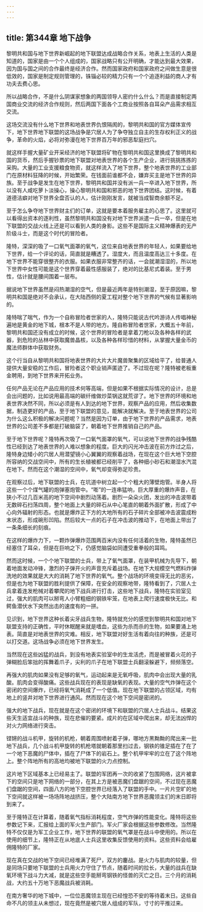 ```yaml
---
---
---
```

title: 第344章 地下战争
---



黎明共和国与地下世界新崛起的地下联盟达成战略合作关系，地表上生活的人类是知道的，国家是由一个个人组成的，国家战略只有公开明确，才能达到最大效果，因为国与国之间的合作最终是经济合作。然而国家政府和国家政府之间做生意是很低效的，国家是制定规则管理的，铢锱必较的精力只有一个个追逐利益的商人才有功夫去费心思。

所以战略合作，不是什么阴谋家想象的两国领导人密约什么什么？而是直接制定两国商业交流的经济合作规则，然后两国下面各个工商业按照各自耳朵产品需求相互交流。

这场交流没有什么地下世界和地表世界仇恨隔阂的，黎明共和国的官方媒体宣传下，地下世界地下联盟的这场战争是穴居人为了争夺独立自主的生存权利正义的战争，革命的火焰，必将对弥漫在地下世界百万年的邪恶犁庭扫穴。

就这样手握大量矿业开采经济的地下联盟将矿物在黎明共和国这里换成了黎明共和国的货币，然后手握钞票的地下联盟对地表世界的各个生产企业，进行挑挑拣拣的采购。大量的工业支援粮食物资，就这样流入了地下世界，整个地表世界的工业部门在原材料狂降的时候，开始繁荣。在钱面前谁都不会，嫌弃买主是地下世界的异族。至于战争是发生在地下世界，黎明共和国并没有派一兵一卒进入地下世界，所以没有人咸吃萝卜淡操心，操心黎明共和国和邪恶的地下世界团结。这时候，有着道德洁癖对地下世界全盘否认的人，估计刚刚发言，就被当成智商余额不足。

至于怎么争夺地下世界财主们的订单，这就是要本着服务雇主的心思了。这里就可以看得出资本的逐利性，虽然黎明共和国没有对地下世界派遣一兵一卒，但是在地下联盟的交战火线上还是可以看到人类的身影。这些不是国际主义精神爆表的无产阶级斗士，而是这个时代的冒险者。

隆特，深深的吸了一口氧气面罩的氧气，这位来自地表世界的年轻人，如果要给地下世界，给一个评论的话，简直就是糟透了。湿度大，而且温度高达三十多度。在地下世界不能穿很整齐的衣服。如果衣服非常整齐的话，一会就潮湿湿的，所以地下世界中女性可能是这个世界穿着最性感服装了，绝对的比基尼式着装。至于男性，估计就是腰间围着一层布。

据说地下世界虽然是闷热潮湿的空气，但是最近两年是特别潮湿，至于原因嘛，黎明共和国是绝对不会承认，在大陆西侧的夏工程对整个地下世界的气候有显著影响的。

隆特喘了喘气，作为一个自称冒险者世家的人，隆特只能说古代吟游诗人传唱神秘遍地是黄金的地下城，根本不是人带的地方。隆自称冒险者世家，大概五十年前，黎明共和国还没有成立的时候，这个世界的冒险者是拿着刀枪以及各种各样的武器，到危险的丛林中获取魔兽晶核，以及各种各样珍惜的材料，从掌握大量金币的魔法师群体中获取财务。

这个行当自从黎明共和国将地表世界的大片大片魔兽聚集的区域给平了，给普通人提供大量安稳的工作后，冒险者这个职业销声匿迹了。不过现在呢？隆特被老板重金聘用，到地下世界来开拓业务。

任何产品无论在产品应用的技术何等高端，但是如果不根据实际情况的设计，总是会出问题的，比如说用最高端的碳纤维做炒菜锅这就荒谬了。地下世界的环境和地表世界决然不同，所以必须是有人到达的地下世界，观察产品的应用，然后收集数据，制造更好的产品，至于地下联盟的意见，能解决就解决。至于地表世界的公司为什么这么积极的解决问题呢？当然是因为订单，由于地下世界的产品需求，地表世界的公司差不多都是打破脑袋了，朝着地下世界推销自己的产品。

至于地下世界呢？隆特再次吸了一口氧气面罩的氧气，可以说地下世界的战争残酷性已经到达了地表世界的人难以想象的程度。巨大的闪光冲击波在前方炸过之后，隆特身边矮小的穴居人用潜望镜小心翼翼的观察着战场，在现在这个巨大地下空腔所容纳的交战空间中，所有的生长植被都已经削平了，各种细小砂石和潮湿水汽混在地下。然而在这个潮湿的空间中，氧气却变得弥足珍贵。

在观察过后，地下联盟的士兵，在坑道中树立起一个个粗大的薄壁炮管。半身人将这些一个个煤气罐的炮弹塞炮管中。“嘭”的一连串猛响，巨大厚重的爆炸声音，在狭小不过几百米高的地下空间中剧烈动荡着。剧烈一朵朵火团，发出的冲击波带着无数碎石扫荡四周，整个地面上大量的碎石从中心笔直的朝着外面扩散，形成了中心向外辐射的形态。也就是爆炸正下方的大地所有的石子碎片全部被冲击波震成粉末状态，形成碗形凹陷。然后较大一点的石子在冲击波的推动下，在地面上带出了一条条细长的刻痕。

在这样的爆炸力下，一颗炸弹爆炸范围两百米内没有任何活着的生物，隆特虽然已经塞住了耳朵，但是在巨响之下，仍感觉脑袋如同遭受重拳般的耳鸣。

然而这时候，一个个地下联盟的士兵，带上了氧气面罩，在装甲机械为先导下，朝着地面发动冲锋，激烈的子弹开火的声音充斥着战场。在地下大规模空气燃料炸弹洗地的效果就是大大的消耗了地下世界的氧气。整个战场的环境变得无比的恶劣，但是也为地下联盟的胜利提供了保障，在安全的观察地带，隆特看到了，穴居人士兵拿着连发枪械对着攀爬的地下战兵进行打击，这些地下战兵，隆特在实验室见过，强大的肌肉可以掰弯人小臂粗细的钢铁牢笼，在地表上爬行速度极快无比。和鳄鱼潜伏水下突然出击的速度有的一拼。

见识到，地下世界这种长着尖牙战兵生物，隆特就充分的感觉到黎明共和国对地下联盟支持的正确性，平时休眠醒来就是嗜血，这些为杀而杀的生物，如果要涌上地表。简直是对地表世界的灾难。相反，地下联盟对好生活有着向往的种族，还是可以打交道。这场战争必须在地下世界发生。

当然现在这些凶猛的战兵，到没有地表实验室中的生龙活虎，而是被冒着火花的子弹糊脸后笨拙的挥舞着爪子，尖利的爪子在地下联盟士兵翻滚躲避下，频频落空。

再强大的肌肉如果没有足够的氧气，运动起来是无氧呼吸，肌肉中会出现大量的乳酸。肌肉会变得酸痛。这些战兵现在的表现是缺氧的表现。大量的空气炸弹在这个密闭的空间爆炸，已经将氧气消耗成了一个低值。现在地下联盟的占领区域，均有地上的竖井对地下世界进行通风。然而现在这个地下空间是密闭的。

强大的地下战兵，现在就是在这个密闭的环境下和联盟的穴居人士兵战斗。结果这些天生适宜战斗的种族，现在悲催的要紧。成片的在区域中爬出来，却无法凶悍的对火力网络进行突击。

铿锵的战斗机甲，旋转的机枪，朝着周围喷射着子弹，哪地方黑黝黝的爬出来一批地下战兵，几个战斗机甲旋转的机枪塔就朝着那里扫过去，钢铁的锥足插在了在了一个地下恶魔的尸体中，插在了尸体下的岩石上。整个机甲牢牢的立在了这个阵地上。整个阵地所有的高地均被地下联盟的火力点控制。

这片地下区域基本上已经易主了。联盟的军团再一次的收紧了包围网络，这片被拿下的空间只是地下网络的一部分，在其上方是被恶魔们盘踞的空间，不过现在恶魔们盘踞的空间，四面八方的地下空腔世界已经落入了联盟的手中。一片片空旷的地下空间就这样被一场场阵地战挤压，整个大陆南方地下世界恶魔领主们的末日即将到来了。

至于隆特正在计算着，随着氧气指标消耗程度，空气炸弹的性能变化。隆特将这些参数记下来，汇报给上面的军火生产部门。军火厂家会根据这些参数修改。当然隆特不仅仅是为军工企业工作，地下世界的联盟的氧气罩是在战斗中使用的。所以在使用的细节上，隆特正在从地底人士兵这里收集反馈使用的资料。这些资料会给雇佣隆特的厂家。

现在真在交战的地下空间已经堆满了死尸，双方的鏖战。是火力与肌肉的较量，但是同场只要地下联盟的士兵用火力守住了节点，随着时间的拉长，大量的战兵在缺氧环境下战斗力大减，就是这些空手能掰弯钢铁的怪兽的灭亡之日。三个月的消耗战，大约五十万地下恶魔战兵被消耗。

在南方奢华的地下城中，一位位恶魔领主现在已经惶恐不安的等待着末日。这些自命不凡的领主从未想过，现在竟然是被穴居人组成的军队，寸寸的平推过来。